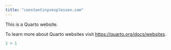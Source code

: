 ```yaml
---
title: "constantinyvesplessen.com"
---
```


This is a Quarto website.

To learn more about Quarto websites visit <https://quarto.org/docs/websites>.

```r
1 + 1
```
